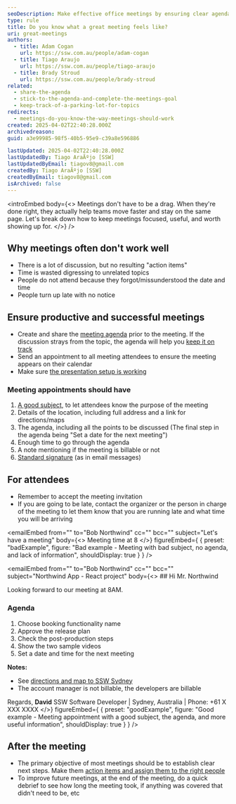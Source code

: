 ```yaml
---
seoDescription: Make effective office meetings by ensuring clear agendas, punctual attendees, and productive discussions to achieve desired outcomes.
type: rule
title: Do you know what a great meeting feels like?
uri: great-meetings
authors:
  - title: Adam Cogan
    url: https://ssw.com.au/people/adam-cogan
  - title: Tiago Araujo
    url: https://ssw.com.au/people/tiago-araujo
  - title: Brady Stroud
    url: https://ssw.com.au/people/brady-stroud
related:
  - share-the-agenda
  - stick-to-the-agenda-and-complete-the-meetings-goal
  - keep-track-of-a-parking-lot-for-topics
redirects:
  - meetings-do-you-know-the-way-meetings-should-work
created: 2025-04-02T22:40:28.000Z
archivedreason:
guid: a3e99985-98f5-40b5-95e9-c39a8e596886

lastUpdated: 2025-04-02T22:40:28.000Z
lastUpdatedBy: Tiago AraÃºjo [SSW]
lastUpdatedByEmail: tiagov8@gmail.com
createdBy: Tiago AraÃºjo [SSW]
createdByEmail: tiagov8@gmail.com
isArchived: false
---
```


<introEmbed
  body={<>
Meetings don't have to be a drag. When they're done right, they actually help teams move faster and stay on the same page. Let's break down how to keep meetings focused, useful, and worth showing up for.
  </>}
/>
## Why meetings often don't work well

* There is a lot of discussion, but no resulting "action items"
* Time is wasted digressing to unrelated topics
* People do not attend because they forgot/missunderstood the date and time
* People turn up late with no notice

## Ensure productive and successful meetings

* Create and share the [meeting agenda](/share-the-agenda) prior to the meeting. If the discussion strays from the topic, the agenda will help you [keep it on track](/keep-track-of-a-parking-lot-for-topics)
* Send an appointment to all meeting attendees to ensure the meeting appears on their calendar
* Make sure [the presentation setup is working](https://my.sugarlearning.com/SSW/items/13053/av-setup-for-microsoft-teams-meetings-sydney-chapel)

### Meeting appointments should have

1. [A good subject](/good-email-subject), to let attendees know the purpose of the meeting
2. Details of the location, including full address and a link for directions/maps
3. The agenda, including all the points to be discussed (The final step in the agenda being "Set a date for the next meeting")
4. Enough time to go through the agenda
5. A note mentioning if the meeting is billable or not
6. [Standard signature](/great-email-signatures) (as in email messages)

## For attendees

* Remember to accept the meeting invitation
* If you are going to be late, contact the organizer or the person in charge of the meeting to let them know that you are running late and what time you will be arriving

<emailEmbed
  from=""
  to="Bob Northwind"
  cc=""
  bcc=""
  subject="Let's have a meeting"
  body={<>
    Meeting time at 8
  </>}
  figureEmbed={ {
    preset: "badExample",
    figure: "Bad example - Meeting with bad subject, no agenda, and lack of information",
    shouldDisplay: true
  } }
/>

<emailEmbed
  from=""
  to="Bob Northwind"
  cc=""
  bcc=""
  subject="Northwind App - React project"
  body={<>
    ## Hi Mr. Northwind

Looking forward to our meeting at 8AM.

### Agenda

1. Choose booking functionality name
2. Approve the release plan
3. Check the post-production steps
4. Show the two sample videos
5. Set a date and time for the next meeting

**Notes:**

* See [directions and map to SSW Sydney](https://www.ssw.com.au/offices/sydney)
* The account manager is not billable, the developers are billable

Regards,
**David**
SSW Software Developer | Sydney, Australia | Phone: +61 X XXX XXXX
  </>}
  figureEmbed={ {
    preset: "goodExample",
    figure: "Good example - Meeting appointment with a good subject, the agenda, and more useful information",
    shouldDisplay: true
  } }
/>

## After the meeting

* The primary objective of most meetings should be to establish clear next steps. Make them [action items and assign them to the right people](/creating-action-items)
* To improve future meetings, at the end of the meeting, do a quick debrief to see how long the meeting took, if anything was covered that didn't need to be, etc
